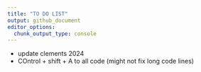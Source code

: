 ```yaml
---
title: "TO DO LIST"
output: github_document
editor_options: 
  chunk_output_type: console
---
```



* update clements 2024
* COntrol + shift + A to all code (might not fix long code lines)
